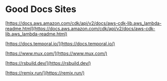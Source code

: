 # Good Docs Sites

[https://docs.aws.amazon.com/cdk/api/v2/docs/aws-cdk-lib.aws_lambda-readme.html](https://docs.aws.amazon.com/cdk/api/v2/docs/aws-cdk-lib.aws_lambda-readme.html)

[https://docs.temporal.io/](https://docs.temporal.io/)

[https://www.mux.com/](https://www.mux.com/)

[https://rsbuild.dev/](https://rsbuild.dev/)

[https://remix.run/](https://remix.run/)
